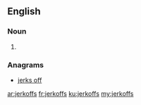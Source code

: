 ==English==

===Noun===
{{head|en|plural}}

# {{plural of|jerkoff|lang=en}}

===Anagrams===
* [[jerks off#English|jerks off]]

[[ar:jerkoffs]]
[[fr:jerkoffs]]
[[ku:jerkoffs]]
[[my:jerkoffs]]